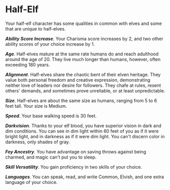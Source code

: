 # Half-Elf
Your half-elf character has some qualities in common with elves and some that are unique to half-elves.

***Ability Score Increase***. Your Charisma score increases by 2, and two other ability scores of your choice increase by 1.

***Age***. Half-elves mature at the same rate humans do and reach adulthood around the age of 20. They live much longer than humans, however, often exceeding 180 years.

***Alignment***. Half-elves share the chaotic bent of their elven heritage. They value both personal freedom and creative expression, demonstrating neither love of leaders nor desire for followers. They chafe at rules, resent others' demands, and sometimes prove unreliable, or at least unpredictable.

***Size***. Half-elves are about the same size as humans, ranging from 5 to 6 feet tall. Your size is Medium.

***Speed***. Your base walking speed is 30 feet.

***Darkvision***. Thanks to your elf blood, you have superior vision in dark and dim conditions. You can see in dim light within 60 feet of you as if it were bright light, and in darkness as if it were dim light. You can't discern color in darkness, only shades of gray.

***Fey Ancestry***. You have advantage on saving throws against being charmed, and magic can't put you to sleep.

***Skill Versatility***. You gain proficiency in two skills of your choice.

***Languages***. You can speak, read, and write Common, Elvish, and one extra language of your choice.